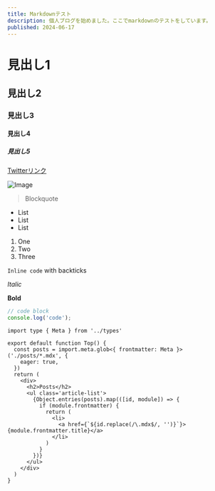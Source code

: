 ```yaml
---
title: Markdownテスト
description: 個人ブログを始めました。ここでmarkdownのテストをしています。
published: 2024-06-17
---
```


# 見出し1
## 見出し2
### 見出し3
#### 見出し4
##### 見出し5

[Twitterリンク](https://x.com/daichi2mori)

![Image](https://picsum.photos/200/300)

> Blockquote

- List
- List
- List

1. One
2. Two
3. Three

`Inline code` with backticks

*Italic*

**Bold**

```ts
// code block
console.log('code');
```

```tsx showLineNumbers title="honox/markdown.tsx"
import type { Meta } from '../types'

export default function Top() {
  const posts = import.meta.glob<{ frontmatter: Meta }>('./posts/*.mdx', {
    eager: true,
  })
  return (
    <div>
      <h2>Posts</h2>
      <ul class='article-list'>
        {Object.entries(posts).map(([id, module]) => {
          if (module.frontmatter) {
            return (
              <li>
                <a href={`${id.replace(/\.mdx$/, '')}`}>{module.frontmatter.title}</a>
              </li>
            )
          }
        })}
      </ul>
    </div>
  )
}
```
